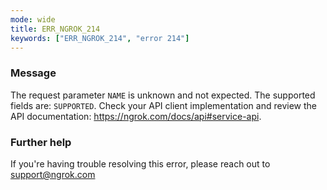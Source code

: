 ```yaml
---
mode: wide
title: ERR_NGROK_214
keywords: ["ERR_NGROK_214", "error 214"]
---
```


### Message

The request parameter `NAME` is unknown and not expected. The supported fields are: `SUPPORTED`. Check your API client implementation and review the API documentation: https://ngrok.com/docs/api#service-api.

### Further help

If you're having trouble resolving this error, please reach out to [support@ngrok.com](mailto:support@ngrok.com?subject=Help%20with%20ERR_NGROK_214)
